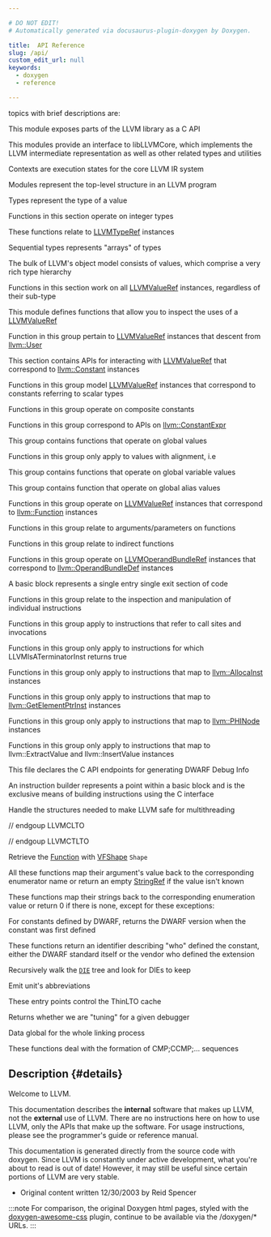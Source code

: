 ```yaml
---

# DO NOT EDIT!
# Automatically generated via docusaurus-plugin-doxygen by Doxygen.

title:  API Reference
slug: /api/
custom_edit_url: null
keywords:
  - doxygen
  - reference

---
```





<DoxygenPage pluginConfig={pluginConfig}>

 topics with brief descriptions are:

<TreeTable>

<TreeTableRow
  itemLabel="LLVM-C: C interface to LLVM"
  itemLink="/docs/api/groups/llvmc"
  depth="1">
This module exposes parts of the LLVM library as a C API
</TreeTableRow>

<TreeTableRow
  itemLabel="Analysis"
  itemLink="/docs/api/groups/llvmcanalysis"
  depth="2">
</TreeTableRow>

<TreeTableRow
  itemLabel="Bit Reader"
  itemLink="/docs/api/groups/llvmcbitreader"
  depth="2">
</TreeTableRow>

<TreeTableRow
  itemLabel="Bit Writer"
  itemLink="/docs/api/groups/llvmcbitwriter"
  depth="2">
</TreeTableRow>

<TreeTableRow
  itemLabel="Transforms"
  itemLink="/docs/api/groups/llvmctransforms"
  depth="2">
</TreeTableRow>

<TreeTableRow
  itemLabel="Core"
  itemLink="/docs/api/groups/llvmccore"
  depth="2">
This modules provide an interface to libLLVMCore, which implements the LLVM intermediate representation as well as other related types and utilities
</TreeTableRow>

<TreeTableRow
  itemLabel="Comdats"
  itemLink="/docs/api/groups/llvmccorecomdat"
  depth="3">
</TreeTableRow>

<TreeTableRow
  itemLabel="Types and Enumerations"
  itemLink="/docs/api/groups/llvmccoretypes"
  depth="3">
</TreeTableRow>

<TreeTableRow
  itemLabel="Contexts"
  itemLink="/docs/api/groups/llvmccorecontext"
  depth="3">
Contexts are execution states for the core LLVM IR system
</TreeTableRow>

<TreeTableRow
  itemLabel="Modules"
  itemLink="/docs/api/groups/llvmccoremodule"
  depth="3">
Modules represent the top-level structure in an LLVM program
</TreeTableRow>

<TreeTableRow
  itemLabel="Types"
  itemLink="/docs/api/groups/llvmccoretype"
  depth="3">
Types represent the type of a value
</TreeTableRow>

<TreeTableRow
  itemLabel="Integer Types"
  itemLink="/docs/api/groups/llvmccoretypeint"
  depth="4">
Functions in this section operate on integer types
</TreeTableRow>

<TreeTableRow
  itemLabel="Floating Point Types"
  itemLink="/docs/api/groups/llvmccoretypefloat"
  depth="4">
</TreeTableRow>

<TreeTableRow
  itemLabel="Function Types"
  itemLink="/docs/api/groups/llvmccoretypefunction"
  depth="4">
</TreeTableRow>

<TreeTableRow
  itemLabel="Structure Types"
  itemLink="/docs/api/groups/llvmccoretypestruct"
  depth="4">
These functions relate to <a href="/docs/api/groups/llvmcsupporttypes/#gab81b4df33167d47174f9b86a75e3be88">LLVMTypeRef</a> instances
</TreeTableRow>

<TreeTableRow
  itemLabel="Sequential Types"
  itemLink="/docs/api/groups/llvmccoretypesequential"
  depth="4">
Sequential types represents &quot;arrays&quot; of types
</TreeTableRow>

<TreeTableRow
  itemLabel="Other Types"
  itemLink="/docs/api/groups/llvmccoretypeother"
  depth="4">
</TreeTableRow>

<TreeTableRow
  itemLabel="Values"
  itemLink="/docs/api/groups/llvmccorevalues"
  depth="3">
The bulk of LLVM&#39;s object model consists of values, which comprise a very rich type hierarchy
</TreeTableRow>

<TreeTableRow
  itemLabel="General APIs"
  itemLink="/docs/api/groups/llvmccorevaluegeneral"
  depth="4">
Functions in this section work on all <a href="/docs/api/groups/llvmcsupporttypes/#ga113ce952344691b8304a43a314f8be17">LLVMValueRef</a> instances, regardless of their sub-type
</TreeTableRow>

<TreeTableRow
  itemLabel="Usage"
  itemLink="/docs/api/groups/llvmccorevalueuses"
  depth="4">
This module defines functions that allow you to inspect the uses of a <a href="/docs/api/groups/llvmcsupporttypes/#ga113ce952344691b8304a43a314f8be17">LLVMValueRef</a>
</TreeTableRow>

<TreeTableRow
  itemLabel="User value"
  itemLink="/docs/api/groups/llvmccorevalueuser"
  depth="4">
Function in this group pertain to <a href="/docs/api/groups/llvmcsupporttypes/#ga113ce952344691b8304a43a314f8be17">LLVMValueRef</a> instances that descent from <a href="/docs/api/classes/llvm/user">llvm::User</a>
</TreeTableRow>

<TreeTableRow
  itemLabel="Constants"
  itemLink="/docs/api/groups/llvmccorevalueconstant"
  depth="4">
This section contains APIs for interacting with <a href="/docs/api/groups/llvmcsupporttypes/#ga113ce952344691b8304a43a314f8be17">LLVMValueRef</a> that correspond to <a href="/docs/api/classes/llvm/constant">llvm::Constant</a> instances
</TreeTableRow>

<TreeTableRow
  itemLabel="Scalar constants"
  itemLink="/docs/api/groups/llvmccorevalueconstantscalar"
  depth="5">
Functions in this group model <a href="/docs/api/groups/llvmcsupporttypes/#ga113ce952344691b8304a43a314f8be17">LLVMValueRef</a> instances that correspond to constants referring to scalar types
</TreeTableRow>

<TreeTableRow
  itemLabel="Composite Constants"
  itemLink="/docs/api/groups/llvmccorevalueconstantcomposite"
  depth="5">
Functions in this group operate on composite constants
</TreeTableRow>

<TreeTableRow
  itemLabel="Constant Expressions"
  itemLink="/docs/api/groups/llvmccorevalueconstantexpressions"
  depth="5">
Functions in this group correspond to APIs on <a href="/docs/api/classes/llvm/constantexpr">llvm::ConstantExpr</a>
</TreeTableRow>

<TreeTableRow
  itemLabel="Global Values"
  itemLink="/docs/api/groups/llvmccorevalueconstantglobals"
  depth="5">
This group contains functions that operate on global values
</TreeTableRow>

<TreeTableRow
  itemLabel="Values with alignment"
  itemLink="/docs/api/groups/llvmccorevaluewithalignment"
  depth="6">
Functions in this group only apply to values with alignment, i.e
</TreeTableRow>

<TreeTableRow
  itemLabel="Global Variables"
  itemLink="/docs/api/groups/llvmcorevalueconstantglobalvariable"
  depth="5">
This group contains functions that operate on global variable values
</TreeTableRow>

<TreeTableRow
  itemLabel="Global Aliases"
  itemLink="/docs/api/groups/llvmcorevalueconstantglobalalias"
  depth="5">
This group contains function that operate on global alias values
</TreeTableRow>

<TreeTableRow
  itemLabel="Function values"
  itemLink="/docs/api/groups/llvmccorevaluefunction"
  depth="5">
Functions in this group operate on <a href="/docs/api/groups/llvmcsupporttypes/#ga113ce952344691b8304a43a314f8be17">LLVMValueRef</a> instances that correspond to <a href="/docs/api/classes/llvm/function">llvm::Function</a> instances
</TreeTableRow>

<TreeTableRow
  itemLabel="Function Parameters"
  itemLink="/docs/api/groups/llvmccorevaluefunctionparameters"
  depth="6">
Functions in this group relate to arguments/parameters on functions
</TreeTableRow>

<TreeTableRow
  itemLabel="IFuncs"
  itemLink="/docs/api/groups/llvmccorevalueglobalifunc"
  depth="6">
Functions in this group relate to indirect functions
</TreeTableRow>

<TreeTableRow
  itemLabel="Metadata"
  itemLink="/docs/api/groups/llvmccorevaluemetadata"
  depth="3">
</TreeTableRow>

<TreeTableRow
  itemLabel="Operand Bundles"
  itemLink="/docs/api/groups/llvmccoreoperandbundle"
  depth="3">
Functions in this group operate on <a href="/docs/api/groups/llvmcsupporttypes/#gafe96c433ce9154bebe8fd83e0616d495">LLVMOperandBundleRef</a> instances that correspond to <a href="/docs/api/namespaces/llvm/#aa97c65466bdd34abda6772dd32eb5d19">llvm::OperandBundleDef</a> instances
</TreeTableRow>

<TreeTableRow
  itemLabel="Basic Block"
  itemLink="/docs/api/groups/llvmccorevaluebasicblock"
  depth="3">
A basic block represents a single entry single exit section of code
</TreeTableRow>

<TreeTableRow
  itemLabel="Instructions"
  itemLink="/docs/api/groups/llvmccorevalueinstruction"
  depth="3">
Functions in this group relate to the inspection and manipulation of individual instructions
</TreeTableRow>

<TreeTableRow
  itemLabel="Call Sites and Invocations"
  itemLink="/docs/api/groups/llvmccorevalueinstructioncall"
  depth="4">
Functions in this group apply to instructions that refer to call sites and invocations
</TreeTableRow>

<TreeTableRow
  itemLabel="Terminators"
  itemLink="/docs/api/groups/llvmccorevalueinstructionterminator"
  depth="4">
Functions in this group only apply to instructions for which LLVMIsATerminatorInst returns true
</TreeTableRow>

<TreeTableRow
  itemLabel="Allocas"
  itemLink="/docs/api/groups/llvmccorevalueinstructionalloca"
  depth="4">
Functions in this group only apply to instructions that map to <a href="/docs/api/classes/llvm/allocainst">llvm::AllocaInst</a> instances
</TreeTableRow>

<TreeTableRow
  itemLabel="GEPs"
  itemLink="/docs/api/groups/llvmccorevalueinstructiongetelementpointer"
  depth="4">
Functions in this group only apply to instructions that map to <a href="/docs/api/classes/llvm/getelementptrinst">llvm::GetElementPtrInst</a> instances
</TreeTableRow>

<TreeTableRow
  itemLabel="PHI Nodes"
  itemLink="/docs/api/groups/llvmccorevalueinstructionphinode"
  depth="4">
Functions in this group only apply to instructions that map to <a href="/docs/api/classes/llvm/phinode">llvm::PHINode</a> instances
</TreeTableRow>

<TreeTableRow
  itemLabel="ExtractValue"
  itemLink="/docs/api/groups/llvmccorevalueinstructionextractvalue"
  depth="4">
</TreeTableRow>

<TreeTableRow
  itemLabel="InsertValue"
  itemLink="/docs/api/groups/llvmccorevalueinstructioninsertvalue"
  depth="4">
Functions in this group only apply to instructions that map to llvm::ExtractValue and llvm::InsertValue instances
</TreeTableRow>

<TreeTableRow
  itemLabel="Pass Managers"
  itemLink="/docs/api/groups/llvmccorepassmanagers"
  depth="3">
</TreeTableRow>

<TreeTableRow
  itemLabel="Debug Information"
  itemLink="/docs/api/groups/llvmccoredebuginfo"
  depth="3">
This file declares the C API endpoints for generating DWARF Debug Info
</TreeTableRow>

<TreeTableRow
  itemLabel="IR Reader"
  itemLink="/docs/api/groups/llvmccoreirreader"
  depth="3">
</TreeTableRow>

<TreeTableRow
  itemLabel="Linker"
  itemLink="/docs/api/groups/llvmccorelinker"
  depth="3">
</TreeTableRow>

<TreeTableRow
  itemLabel="New Pass Manager"
  itemLink="/docs/api/groups/llvmccorenewpm"
  depth="3">
</TreeTableRow>

<TreeTableRow
  itemLabel="Instruction Builders"
  itemLink="/docs/api/groups/llvmccoreinstructionbuilder"
  depth="2">
An instruction builder represents a point within a basic block and is the exclusive means of building instructions using the C interface
</TreeTableRow>

<TreeTableRow
  itemLabel="Module Providers"
  itemLink="/docs/api/groups/llvmccoremoduleprovider"
  depth="2">
</TreeTableRow>

<TreeTableRow
  itemLabel="Memory Buffers"
  itemLink="/docs/api/groups/llvmccorememorybuffers"
  depth="2">
</TreeTableRow>

<TreeTableRow
  itemLabel="Pass Managers"
  itemLink="/docs/api/groups/llvmccorepassmanagers"
  depth="2">
</TreeTableRow>

<TreeTableRow
  itemLabel="Threading"
  itemLink="/docs/api/groups/llvmccorethreading"
  depth="2">
Handle the structures needed to make LLVM safe for multithreading
</TreeTableRow>

<TreeTableRow
  itemLabel="Disassembler"
  itemLink="/docs/api/groups/llvmcdisassembler"
  depth="2">
</TreeTableRow>

<TreeTableRow
  itemLabel="Error Handling"
  itemLink="/docs/api/groups/llvmcerror"
  depth="2">
</TreeTableRow>

<TreeTableRow
  itemLabel="Execution Engine"
  itemLink="/docs/api/groups/llvmcexecutionengine"
  depth="2">
</TreeTableRow>

<TreeTableRow
  itemLabel="LLJIT"
  itemLink="/docs/api/groups/llvmcexecutionenginelljit"
  depth="3">
</TreeTableRow>

<TreeTableRow
  itemLabel="LLJIT Utilities"
  itemLink="/docs/api/groups/llvmcexecutionenginelljitutils"
  depth="4">
</TreeTableRow>

<TreeTableRow
  itemLabel="On-Request-Compilation"
  itemLink="/docs/api/groups/llvmcexecutionengineorc"
  depth="3">
</TreeTableRow>

<TreeTableRow
  itemLabel="ExecutionEngine-based ORC Utils"
  itemLink="/docs/api/groups/llvmcexecutionengineorcee"
  depth="3">
</TreeTableRow>

<TreeTableRow
  itemLabel="LTO"
  itemLink="/docs/api/groups/llvmclto"
  depth="2">
</TreeTableRow>

<TreeTableRow
  itemLabel="ThinLTO"
  itemLink="/docs/api/groups/llvmctlto"
  depth="2">
// endgoup LLVMCLTO
</TreeTableRow>

<TreeTableRow
  itemLabel="ThinLTO Cache Control"
  itemLink="/docs/api/groups/llvmctlto-caching"
  depth="3">
// endgoup LLVMCTLTO
</TreeTableRow>

<TreeTableRow
  itemLabel="Object file reading and writing"
  itemLink="/docs/api/groups/llvmcobject"
  depth="2">
</TreeTableRow>

<TreeTableRow
  itemLabel="Remarks"
  itemLink="/docs/api/groups/llvmcremarks"
  depth="2">
</TreeTableRow>

<TreeTableRow
  itemLabel="Target information"
  itemLink="/docs/api/groups/llvmctarget"
  depth="2">
</TreeTableRow>

<TreeTableRow
  itemLabel="Types and Enumerations"
  itemLink="/docs/api/groups/llvmcsupporttypes"
  depth="1">
</TreeTableRow>

<TreeTableRow
  itemLabel="query interface."
  itemLink="/docs/api/groups/vfdatabase"
  depth="1">
Retrieve the <a href="/docs/api/classes/llvm/function">Function</a> with <a href="/docs/api/structs/llvm/vfshape">VFShape</a> <code>Shape</code>
</TreeTableRow>

<TreeTableRow
  itemLabel="Dwarf constants dumping functions"
  itemLink="/docs/api/groups/dwarfconstantsdumping"
  depth="1">
All these functions map their argument&#39;s value back to the corresponding enumerator name or return an empty <a href="/docs/api/classes/llvm/stringref">StringRef</a> if the value isn&#39;t known
</TreeTableRow>

<TreeTableRow
  itemLabel="Dwarf constants parsing functions"
  itemLink="/docs/api/groups/dwarfconstantsparsing"
  depth="1">
These functions map their strings back to the corresponding enumeration value or return 0 if there is none, except for these exceptions:
</TreeTableRow>

<TreeTableRow
  itemLabel="Dwarf version for constants"
  itemLink="/docs/api/groups/dwarfconstantsversioning"
  depth="1">
For constants defined by DWARF, returns the DWARF version when the constant was first defined
</TreeTableRow>

<TreeTableRow
  itemLabel="Dwarf &quot;vendor&quot; for constants"
  itemLink="/docs/api/groups/dwarfconstantsvendor"
  depth="1">
These functions return an identifier describing &quot;who&quot; defined the constant, either the DWARF standard itself or the vendor who defined the extension
</TreeTableRow>

<TreeTableRow
  itemLabel="Find DIEs corresponding to Address map entries."
  itemLink="/docs/api/groups/findrootdies"
  depth="1">
Recursively walk the <code><a href="/docs/api/classes/llvm/die">DIE</a></code> tree and look for DIEs to keep
</TreeTableRow>

<TreeTableRow
  itemLabel="used to link the debug information"
  itemLink="/docs/api/groups/methods"
  depth="1">
Emit unit&#39;s abbreviations
</TreeTableRow>

<TreeTableRow
  itemLabel="table emission"
  itemLink="/docs/api/groups/line"
  depth="1">
</TreeTableRow>

<TreeTableRow
  itemLabel="MC layer objects constructed by the streamer"
  itemLink="/docs/api/groups/mcobjects"
  depth="1">
</TreeTableRow>

<TreeTableRow
  itemLabel="setters"
  itemLink="/docs/api/groups/options"
  depth="1">
</TreeTableRow>

<TreeTableRow
  itemLabel="controlling options"
  itemLink="/docs/api/groups/cache"
  depth="2">
These entry points control the ThinLTO cache
</TreeTableRow>

<TreeTableRow
  itemLabel="of APIs to run individual stages in isolation."
  itemLink="/docs/api/groups/set"
  depth="1">
</TreeTableRow>

<TreeTableRow
  itemLabel="Predicates to tune DWARF for a given debugger."
  itemLink="/docs/api/groups/debuggertuning"
  depth="1">
Returns whether we are &quot;tuning&quot; for a given debugger
</TreeTableRow>

<TreeTableRow
  itemLabel="of functions returning DIE info."
  itemLink="/docs/api/groups/group"
  depth="1">
</TreeTableRow>

<TreeTableRow
  itemLabel="methods to access OrigUnit."
  itemLink="/docs/api/groups/helper"
  depth="1">
</TreeTableRow>

<TreeTableRow
  itemLabel="Members accessed asinchronously."
  itemLink="/docs/api/groups/data"
  depth="1">
Data global for the whole linking process
</TreeTableRow>

<TreeTableRow
  itemLabel="CMP;CCMP matching"
  itemLink="/docs/api/groups/aarch64ccmp"
  depth="1">
These functions deal with the formation of CMP;CCMP;... sequences
</TreeTableRow>

<TreeTableRow
  itemLabel="Utility declarations/definitions specific to ARC."
  itemLink="/docs/api/groups/arcutilities"
  depth="1">
</TreeTableRow>

<TreeTableRow
  itemLabel="ARC Optimization."
  itemLink="/docs/api/groups/arcopt"
  depth="1">
</TreeTableRow>

</TreeTable>


## Description {#details}

<Link id="details" />



Welcome to LLVM.



This documentation describes the <b>internal</b> software that makes up LLVM, not the <b>external</b> use of LLVM. There are no instructions here on how to use LLVM, only the APIs that make up the software. For usage instructions, please see the programmer&#39;s guide or reference manual.



<Link id="details" />



This documentation is generated directly from the source code with doxygen. Since LLVM is constantly under active development, what you&#39;re about to read is out of date! However, it may still be useful since certain portions of LLVM are very stable.



<Link id="details" />




<ul>
<li>Original content written 12/30/2003 by Reid Spencer</li>
</ul>

:::note
For comparison, the original Doxygen html pages, styled with the [doxygen-awesome-css](https://jothepro.github.io/doxygen-awesome-css/) plugin, continue to be available via the <Link to="pathname:///doxygen/topics.html">/doxygen/*</Link> URLs.
:::

</DoxygenPage>
